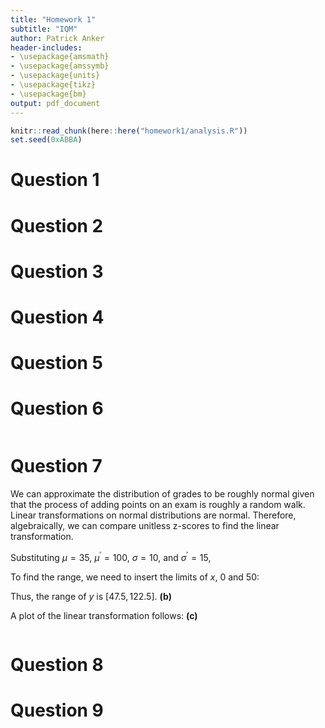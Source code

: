 ```yaml
---
title: "Homework 1"
subtitle: "IQM"
author: Patrick Anker
header-includes:
- \usepackage{amsmath}
- \usepackage{amssymb}
- \usepackage{units}
- \usepackage{tikz}
- \usepackage{bm}
output: pdf_document
---
```


```r
knitr::read_chunk(here::here("homework1/analysis.R"))
set.seed(0xABBA)
```

# Question 1

# Question 2

# Question 3

# Question 4

# Question 5

# Question 6

```r
```

# Question 7

We can approximate the distribution of grades to be roughly normal given that the process of adding points on an exam is roughly a random walk. Linear transformations on normal distributions are normal. Therefore, algebraically, we can compare unitless z-scores to find the linear transformation.

\begin{align*}
\frac{y-\mu^\prime}{\sigma^\prime}\ &=\ \frac{x-\mu}{\sigma} \\
\sigma y\ &=\ \sigma^\prime x - \sigma^\prime \mu + \sigma\mu^\prime \\
y\ &=\ \frac{\sigma^\prime}{\sigma}x + \left(\mu^\prime - \frac{\sigma^\prime}{\sigma}\mu\right)
\end{align*}

Substituting $\mu = 35$, $\mu^\prime = 100$, $\sigma = 10$, and $\sigma^\prime = 15$,

\begin{align*}
y(x)\ &= 1.5x + 47.5\ \rightarrow\ \{a = 47.5,\ b = 1.5\} &\ \textbf{(a)}
\end{align*}

To find the range, we need to insert the limits of $x$, 0 and 50:

\begin{align*}
y(0)\ &=\ 1.5(0) + 47.5\ \rightarrow y_{\mathrm{min}}=47.5 \\
y(50)\ &=\ 1.5(50) + 47.5\ \rightarrow y_{\mathrm{max}}=122.5 \\
\end{align*}

Thus, the range of $y$ is $\left[47.5, 122.5\right]$. **(b)**

A plot of the linear transformation follows: **(c)**

```r
```

# Question 8

# Question 9

